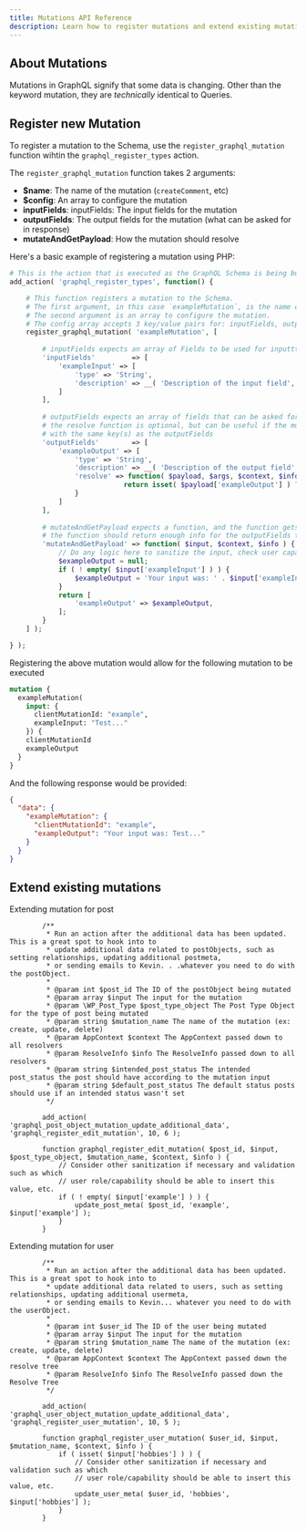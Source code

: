 ```yaml
---
title: Mutations API Reference
description: Learn how to register mutations and extend existing mutations
---
```


## About Mutations

Mutations in GraphQL signify that some data is changing. Other than the keyword mutation, they are _technically_ identical to Queries.

## Register new Mutation

To register a mutation to the Schema, use the `register_graphql_mutation` function wihtin the `graphql_register_types` action. 

The `register_graphql_mutation` function takes 2 arguments:

- **$name**: The name of the mutation (`createComment`, etc)
- **$config**: An array to configure the mutation
 - **inputFields**: inputFields: The input fields for the mutation
 - **outputFields**: The output fields for the mutation (what can be asked for in response)
 - **mutateAndGetPayload**: How the mutation should resolve

Here's a basic example of registering a mutation using PHP:

```php
# This is the action that is executed as the GraphQL Schema is being built.
add_action( 'graphql_register_types', function() {

	# This function registers a mutation to the Schema.
	# The first argument, in this case `exampleMutation`, is the name of the mutation in the Schema
	# The second argument is an array to configure the mutation. 
	# The config array accepts 3 key/value pairs for: inputFields, outputFields and mutateAndGetPayload.
	register_graphql_mutation( 'exampleMutation', [
	        
		# inputFields expects an array of Fields to be used for inputtting values to the mutation
		'inputFields'         => [
			'exampleInput' => [
				'type' => 'String',
				'description' => __( 'Description of the input field', 'your-textdomain' ),
			]
		],
		
		# outputFields expects an array of fields that can be asked for in response to the mutation
		# the resolve function is optional, but can be useful if the mutateAndPayload doesn't return an array
		# with the same key(s) as the outputFields
		'outputFields'        => [
			'exampleOutput' => [
				'type' => 'String',
				'description' => __( 'Description of the output field', 'your-textdomain' ),
				'resolve' => function( $payload, $args, $context, $info ) {
                   			return isset( $payload['exampleOutput'] ) ? $payload['exampleOutput'] : null;
				}
			]
		],
		
		# mutateAndGetPayload expects a function, and the function gets passed the $input, $context, and $info
		# the function should return enough info for the outputFields to resolve with
		'mutateAndGetPayload' => function( $input, $context, $info ) {
			// Do any logic here to sanitize the input, check user capabilities, etc
			$exampleOutput = null;
			if ( ! empty( $input['exampleInput'] ) ) {
				$exampleOutput = 'Your input was: ' . $input['exampleInput'];
			}
			return [
				'exampleOutput' => $exampleOutput,
			];
		}
	] );

} );
```

Registering the above mutation would allow for the following mutation to be executed

```graphql
mutation {
  exampleMutation(
    input: {
      clientMutationId: "example", 
      exampleInput: "Test..."
    }) {
    clientMutationId
    exampleOutput
  }
}
```

And the following response would be provided:

```json
{
  "data": {
    "exampleMutation": {
      "clientMutationId": "example",
      "exampleOutput": "Your input was: Test..."
    }
  }
}
```

## Extend existing mutations

Extending mutation for post

```
		/**
		 * Run an action after the additional data has been updated. This is a great spot to hook into to
		 * update additional data related to postObjects, such as setting relationships, updating additional postmeta,
		 * or sending emails to Kevin. . .whatever you need to do with the postObject.
		 *
		 * @param int $post_id The ID of the postObject being mutated
		 * @param array $input The input for the mutation
		 * @param \WP_Post_Type $post_type_object The Post Type Object for the type of post being mutated
		 * @param string $mutation_name The name of the mutation (ex: create, update, delete)
		 * @param AppContext $context The AppContext passed down to all resolvers
		 * @param ResolveInfo $info The ResolveInfo passed down to all resolvers
		 * @param string $intended_post_status The intended post_status the post should have according to the mutation input
		 * @param string $default_post_status The default status posts should use if an intended status wasn't set
		 */

		add_action( 'graphql_post_object_mutation_update_additional_data', 'graphql_register_edit_mutation', 10, 6 );

		function graphql_register_edit_mutation( $post_id, $input, $post_type_object, $mutation_name, $context, $info ) {
			// Consider other sanitization if necessary and validation such as which
			// user role/capability should be able to insert this value, etc.
			if ( ! empty( $input['example'] ) ) {
				update_post_meta( $post_id, 'example', $input['example'] );
			}
		}
```
Extending mutation for user

```
		/**
		 * Run an action after the additional data has been updated. This is a great spot to hook into to
		 * update additional data related to users, such as setting relationships, updating additional usermeta,
		 * or sending emails to Kevin... whatever you need to do with the userObject.
		 *
		 * @param int $user_id The ID of the user being mutated
		 * @param array $input The input for the mutation
		 * @param string $mutation_name The name of the mutation (ex: create, update, delete)
		 * @param AppContext $context The AppContext passed down the resolve tree
		 * @param ResolveInfo $info The ResolveInfo passed down the Resolve Tree
		 */

		add_action( 'graphql_user_object_mutation_update_additional_data', 'graphql_register_user_mutation', 10, 5 );

		function graphql_register_user_mutation( $user_id, $input, $mutation_name, $context, $info ) {
			if ( isset( $input['hobbies'] ) ) {
				// Consider other sanitization if necessary and validation such as which
				// user role/capability should be able to insert this value, etc.
				update_user_meta( $user_id, 'hobbies', $input['hobbies'] );
			}
		}
```
